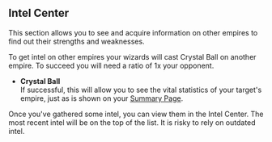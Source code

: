 ## Intel Center

This section allows you to see and acquire information on other empires to find out their strengths and weaknesses.

To get intel on other empires your wizards will cast Crystal Ball on another empire. To succeed you will need a ratio of 1x your opponent.

- **Crystal Ball**  
  If successful, this will allow you to see the vital statistics of your target's empire, just as is shown on your [Summary Page](/Information/empire-summary).

Once you've gathered some intel, you can view them in the Intel Center. The most recent intel will be on the top of the list. It is risky to rely on outdated intel.
